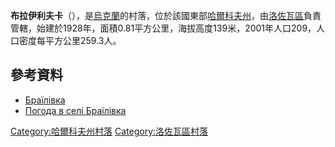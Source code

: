 {{coord|49|7|27|N|36|20|40|E|scale:100000_region:UA|display=title}}

'''布拉伊利夫卡'''（{{lang-uk|Браїлівка}}），是[[烏克蘭|烏克蘭]]的村落，位於該國東部[[哈爾科夫州|哈爾科夫州]]，由[[洛佐瓦區|洛佐瓦區]]負責管轄，始建於1928年，面積0.81平方公里，海拔高度139米，2001年人口209，人口密度每平方公里259.3人。

==參考資料==
* [http://w1.c1.rada.gov.ua/pls/z7502/A005?rdat1=09.01.2009&rf7571=33643 Браїлівка]{{dead link|date=2017年12月 |bot=InternetArchiveBot |fix-attempted=yes }}
* [http://weather.in.ua/ua/har'kovskaja/1960 Погода в селі Браїлівка] {{Wayback|url=http://weather.in.ua/ua/har'kovskaja/1960 |date=20160323025048 }}

{{DEFAULTSORT:Браїлівка}}
[[Category:哈爾科夫州村落|Category:哈爾科夫州村落]]
[[Category:洛佐瓦區村落|Category:洛佐瓦區村落]]


{{Kharkiv-geo-stub}}